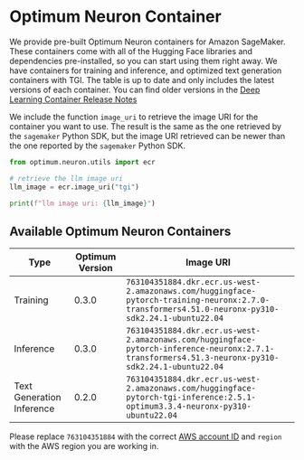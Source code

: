 <!--Copyright 2023 The HuggingFace Team. All rights reserved.

Licensed under the Apache License, Version 2.0 (the "License"); you may not use this file except in compliance with
the License. You may obtain a copy of the License at

http://www.apache.org/licenses/LICENSE-2.0

Unless required by applicable law or agreed to in writing, software distributed under the License is distributed on
an "AS IS" BASIS, WITHOUT WARRANTIES OR CONDITIONS OF ANY KIND, either express or implied. See the License for the
specific language governing permissions and limitations under the License.
-->

# Optimum Neuron Container

We provide pre-built Optimum Neuron containers for Amazon SageMaker. These containers come with all of the Hugging Face libraries and dependencies pre-installed, so you can start using them right away.
We have containers for training and inference, and optimized text generation containers with TGI. The table is up to date and only includes the latest versions of each container. You can find older versions in the [Deep Learning Container Release Notes](https://github.com/aws/deep-learning-containers/releases?q=hf-neuronx&expanded=true)

We include the function `image_uri` to retrieve the image URI for the container you want to use. The result is the same as the one retrieved by the `sagemaker` Python SDK, but the image URI retrieved can be newer than the one reported by the `sagemaker` Python SDK.
```python
from optimum.neuron.utils import ecr

# retrieve the llm image uri
llm_image = ecr.image_uri("tgi")

print(f"llm image uri: {llm_image}")

```

## Available Optimum Neuron Containers

| Type                       | Optimum Version | Image URI                                   |
|-----------------------------|-----------------|---------------------------------------------|
| Training  | 0.3.0           | `763104351884.dkr.ecr.us-west-2.amazonaws.com/huggingface-pytorch-training-neuronx:2.7.0-transformers4.51.0-neuronx-py310-sdk2.24.1-ubuntu22.04`   |
| Inference      | 0.3.0           | `763104351884.dkr.ecr.us-west-2.amazonaws.com/huggingface-pytorch-inference-neuronx:2.7.1-transformers4.51.3-neuronx-py310-sdk2.24.1-ubuntu22.04`      |
| Text Generation Inference        | 0.2.0           | `763104351884.dkr.ecr.us-west-2.amazonaws.com/huggingface-pytorch-tgi-inference:2.5.1-optimum3.3.4-neuronx-py310-ubuntu22.04`        |


Please replace `763104351884` with the correct [AWS account ID](https://github.com/aws/sagemaker-python-sdk/blob/master/src/sagemaker/image_uri_config/huggingface-neuronx.json) and `region` with the AWS region you are working in.
